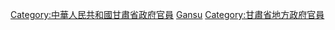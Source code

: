 [[Category:中華人民共和國甘肅省政府官員|Category:中華人民共和國甘肅省政府官員]]
[[Category:中華人民共和國省級行政區地方政府官員|Gansu]]
[[Category:甘肅省地方政府官員|Category:甘肅省地方政府官員]]
